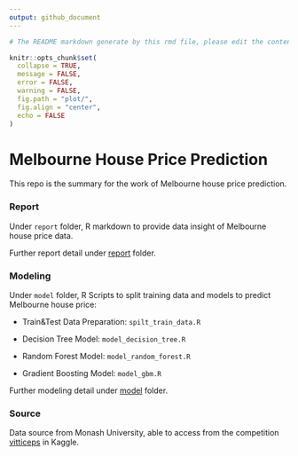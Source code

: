 ```yaml
---
output: github_document
---
```


```r
# The README markdown generate by this rmd file, please edit the content within this R markdown.

knitr::opts_chunk$set(
  collapse = TRUE,
  message = FALSE,
  error = FALSE,
  warning = FALSE,
  fig.path = "plot/",
  fig.align = "center",
  echo = FALSE
)
```

# Melbourne House Price Prediction

This repo is the summary for the work of Melbourne house price prediction.

### Report

Under `report` folder, R markdown to provide data insight of Melbourne house price data.

Further report detail under [report](https://github.com/Jiaying-Wu/Melbourne-House-Price-Prediction/tree/master/report) folder.


### Modeling

Under `model` folder, R Scripts to split training data and models to predict Melbourne house price:

* Train&Test Data Preparation: `spilt_train_data.R`

* Decision Tree Model: `model_decision_tree.R`

* Random Forest Model: `model_random_forest.R`

* Gradient Boosting Model: `model_gbm.R`

Further modeling detail under [model](https://github.com/Jiaying-Wu/Melbourne-House-Price-Prediction/tree/master/model) folder.

### Source

Data source from Monash University, able to access from the competition [vitticeps](https://www.kaggle.com/c/vitticeps/data) in Kaggle.
